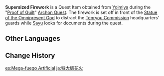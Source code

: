 {{Item Infobox
|id           = 101545
|image        = Item Supersized Firework.png
|type         = Quest Items
|description  = [[Yoimiya]]'s pride and joy as the current owner of [[Naganohara Fireworks]]. It still seems to be in an experimental state. Nothing's going to go wrong... right?
|source1      = [[Proof of Guilt]]
}}
'''Supersized Firework''' is a Quest Item obtained from [[Yoimiya]] during the "[[Proof of Guilt]]" [[Archon Quest]]. The firework is set off in front of the [[Statue of the Omnipresent God]] to distract the [[Tenryou Commission]] headquarters' guards while [[Sayu]] looks for documents during the quest.

==Other Languages==
{{Other Languages
|default_hidden = 1
|en      = Supersized Firework
|zhs     = 特大号烟花
|zhs_rm  = Tèdà Hào Yānhuā
|zht     = 特大號煙花
|zht_rm  = Tèdà Hào Yānhuā
|ja      = 特大版花火
|ja_rm   = Tokudai-ban Hanabi
|ko      = 초대형 폭죽
|ko_rm   = Chodaehyeong Pokjuk
|es      = Mega-fuego artificial
|fr      = Feu d'artifice géant
|ru      = Большой фейерверк
|th      = ดอกไม้ไฟขนาดใหญ่
|th_rm   = 
|vi      = Pháo Hoa Khổng Lồ
|de      = Supergroßes Feuerwerk
|id      = Kembang Api Super Besar
|pt      = Fogo de Artifício Gigante
|tr      = Devasa Havai Fişek
|it      = Fuochi d'artificio giganti
}}

==Change History==
{{Change History|2.1}}

[[es:Mega-fuego Artificial]]
[[ja:特大版花火]]